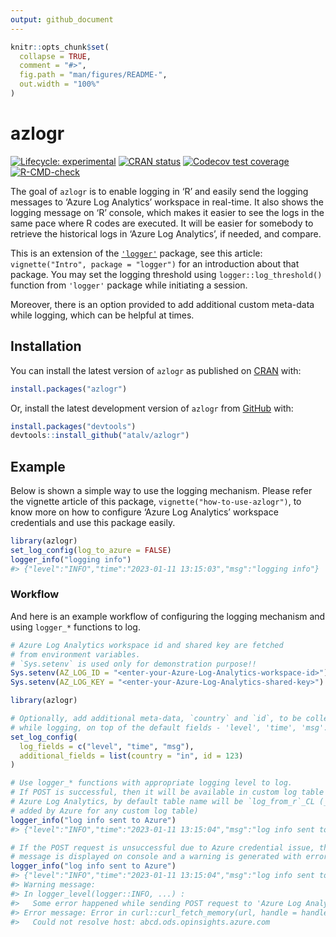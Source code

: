 ```yaml
---
output: github_document
---
```


<!-- README.md is generated from README.Rmd. Please edit that file -->

```r
knitr::opts_chunk$set(
  collapse = TRUE,
  comment = "#>",
  fig.path = "man/figures/README-",
  out.width = "100%"
)
```

# azlogr

<!-- badges: start -->
[![Lifecycle: experimental](https://img.shields.io/badge/lifecycle-experimental-orange.svg)](https://lifecycle.r-lib.org/articles/stages.html#experimental)
[![CRAN status](https://www.r-pkg.org/badges/version/azlogr)](https://CRAN.R-project.org/package=azlogr)
[![Codecov test coverage](https://codecov.io/gh/atalv/azlogr/branch/main/graph/badge.svg)](https://app.codecov.io/gh/atalv/azlogr?branch=main)
[![R-CMD-check](https://github.com/atalv/azlogr/actions/workflows/R-CMD-check.yaml/badge.svg)](https://github.com/atalv/azlogr/actions/workflows/R-CMD-check.yaml)
<!-- badges: end -->

The goal of `azlogr` is to enable logging in 'R' and easily send the logging messages to 'Azure Log Analytics' workspace in real-time. It also shows the logging message on 'R' console, which makes it easier to see the logs in the same pace where R codes are executed. It will be easier for somebody to retrieve the historical logs in 'Azure Log Analytics', if needed, and compare.  

This is an extension of the [`'logger'`](https://daroczig.github.io/logger/) package, see this article: `vignette("Intro", package = "logger")` for an introduction about that package. You may set the logging threshold using `logger::log_threshold()` function from `'logger'` package while initiating a session.  

Moreover, there is an option provided to add additional custom meta-data while logging, which can be helpful at times.

## Installation

You can install the latest version of `azlogr` as published on [CRAN](https://cran.r-project.org/) with:

```r
install.packages("azlogr")
```

Or, install the latest development version of `azlogr` from [GitHub](https://github.com/) with:

```r
install.packages("devtools")
devtools::install_github("atalv/azlogr")
```

## Example

Below is shown a simple way to use the logging mechanism. Please refer the vignette article of this package, `vignette("how-to-use-azlogr")`, to know more on how to configure 'Azure Log Analytics' workspace credentials and use this package easily.

```r
library(azlogr)
set_log_config(log_to_azure = FALSE)
logger_info("logging info")
#> {"level":"INFO","time":"2023-01-11 13:15:03","msg":"logging info"}
```

### Workflow

And here is an example workflow of configuring the logging mechanism and using `logger_*` functions to log.

```r
# Azure Log Analytics workspace id and shared key are fetched
# from environment variables.
# `Sys.setenv` is used only for demonstration purpose!!
Sys.setenv(AZ_LOG_ID = "<enter-your-Azure-Log-Analytics-workspace-id>")
Sys.setenv(AZ_LOG_KEY = "<enter-your-Azure-Log-Analytics-shared-key>")

library(azlogr)

# Optionally, add additional meta-data, `country` and `id`, to be collected
# while logging, on top of the default fields - 'level', 'time', 'msg'.
set_log_config(
  log_fields = c("level", "time", "msg"),
  additional_fields = list(country = "in", id = 123)
)

# Use logger_* functions with appropriate logging level to log.
# If POST is successful, then it will be available in custom log table on
# Azure Log Analytics, by default table name will be `log_from_r`_CL (_CL is
# added by Azure for any custom log table)
logger_info("log info sent to Azure")
#> {"level":"INFO","time":"2023-01-11 13:15:04","msg":"log info sent to Azure","country":"in","id":123}

# If the POST request is unsuccessful due to Azure credential issue, then log
# message is displayed on console and a warning is generated with error details.
logger_info("log info sent to Azure")
#> {"level":"INFO","time":"2023-01-11 13:15:04","msg":"log info sent to Azure","country":"in","id":123}
#> Warning message:
#> In logger_level(logger::INFO, ...) :
#>   Some error happened while sending POST request to 'Azure Log Analytics' workspace.
#> Error message: Error in curl::curl_fetch_memory(url, handle = handle) :
#>   Could not resolve host: abcd.ods.opinsights.azure.com
```
